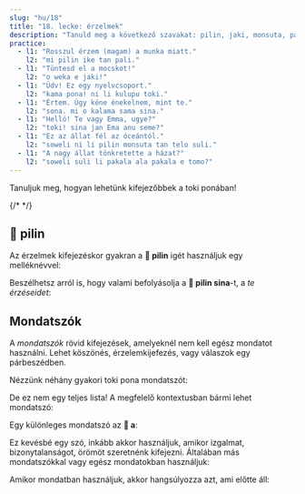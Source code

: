 ```yaml
---
slug: "hu/18"
title: "18. lecke: érzelmek"
description: "Tanuld meg a következő szavakat: pilin, jaki, monsuta, pakala, a!"
practice:
  - l1: "Rosszul érzem (magam) a munka miatt."
    l2: "mi pilin ike tan pali."
  - l1: "Tüntesd el a mocskot!"
    l2: "o weka e jaki!"
  - l1: "Üdv! Ez egy nyelvcsoport."
    l2: "kama pona! ni li kulupu toki."
  - l1: "Értem. Úgy kéne énekelnem, mint te."
    l2: "sona. mi o kalama sama sina."
  - l1: "Helló! Te vagy Emma, ugye?"
    l2: "toki! sina jan Ema anu seme?"
  - l1: "Ez az állat fél az óceántól."
    l2: "soweli ni li pilin monsuta tan telo suli."
  - l1: "A nagy állat tönkretette a házat?"
    l2: "soweli suli li pakala ala pakala e tomo?"
---
```



Tanuljuk meg, hogyan lehetünk kifejezőbbek a toki ponában!

<List>
  <Word sl="pilin" m="érezni, átélni; szív (belső szerv)" />
  <Word sl="jaki" m="koszos, undorító, rohadt" />
  <Word sl="monsuta" m="ijesztő dolog, félelem" />
  <Word sl="pakala" m="törni, kárt okozni" />
  {/* <Word sl="taso" m="de; csak" />*/}
</List>

## 󱥎 pilin

Az érzelmek kifejezéskor gyakran a **󱥎 pilin** igét használjuk egy melléknévvel:

<List>
  <Word sl="pilin pona" m="jót érezni, jól érzi magát" />
  <Word sl="pilin wawa" m="erőt érezni, erőteljesnek érzi magát" />
  <Sentence sl="mi pilin nasa." m="Furcsán érzem magam." />
  <Sentence sl="sina pilin seme?" m="Hogy érzed magad? Hogy vagy?" />
  <Sentence sl="mi pilin monsuta tan soweli." m="Félek az állatoktól." />
</List>

Beszélhetsz arról is, hogy valami befolyásolja a **󱥎 pilin sina**-t, a *te érzéseidet*:

<List>
  <Sentence sl="sina pona e pilin mi." m="Javítasz az érzéseimen." />
  <Sentence sl="kon li jaki tawa pilin mi." m="A levegő undorító számomra." />
</List>

## Mondatszók

A *mondatszók* rövid kifejezések, amelyeknél nem kell egész mondatot használni. Lehet köszönés, érzelemkijefezés, vagy válaszok egy párbeszédben.

Nézzünk néhány gyakori toki pona mondatszót:

<List>
  <Word sl="toki!" m="Helló! Beszéljünk!" />
  <Word sl="pona!" m="Jó!" />
  <Word sl="sona." m="Értem." />
  <Word sl="wawa!" m="Elképesztő! Lenyűgöző!" />
  <Word sl="lon." m="Igaz." />
  <Word sl="kama pona!" m="Üdv!" />
</List>

De ez nem egy teljes lista! A megfelelő kontextusban bármi lehet mondatszó:

<List>
  <Word sl="pipi!" m="(Ah!) Egy bogár!" />
</List>

Egy különleges mondatszó az **󱤀 a**:

<List>
  <Word sl="a" m="ah, oh" />
</List>

Ez kevésbé egy szó, inkább akkor használjuk, amikor izgalmat, bizonytalanságot, örömöt szeretnénk kifejezni. Általában más mondatszókkal vagy egész mondatokban használjuk:

<List>
    <Word sl="suwi a!" m="De cuki!" />
    <Word sl="a, ken." m="Ah, lehet." />
    <Word sp="󱤀&zwnj;󱤀&zwnj;󱤀" sl="a a a!" m="Hahaha!" />
</List>

Amikor mondatban használjuk, akkor hangsúlyozza azt, ami előtte áll:

<List>
    <Sentence sl="mi sona ala a e ni!" m="Én <strong>nem</strong> tudom ezt!" />
</List>

<Practice exercises={frontmatter.practice} client:load />


